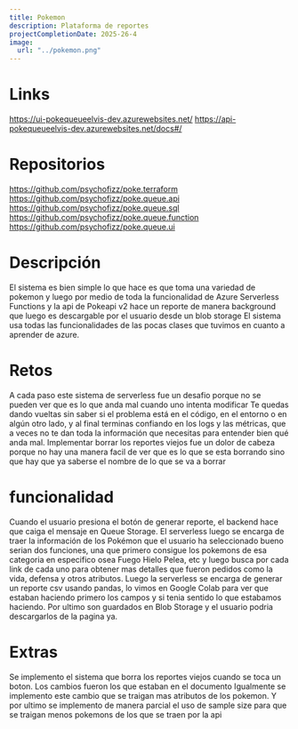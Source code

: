 ```yaml
---
title: Pokemon
description: Plataforma de reportes
projectCompletionDate: 2025-26-4
image:
  url: "../pokemon.png"
---
```


# Links
https://ui-pokequeueelvis-dev.azurewebsites.net/
https://api-pokequeueelvis-dev.azurewebsites.net/docs#/

# Repositorios
https://github.com/psychofizz/poke.terraform
https://github.com/psychofizz/poke.queue.api
https://github.com/psychofizz/poke.queue.sql
https://github.com/psychofizz/poke.queue.function
https://github.com/psychofizz/poke.queue.ui

# Descripción
El sistema es bien simple lo que hace es que toma una variedad de pokemon y luego por medio de toda la funcionalidad de Azure Serverless Functions y la api de Pokeapi v2 hace un reporte de manera background que luego es descargable por el usuario desde un blob storage
El sistema usa todas las funcionalidades de las pocas clases que tuvimos en cuanto a aprender de azure. 

# Retos
A cada paso este sistema de serverless fue un desafio porque no se pueden ver que es lo que anda mal cuando uno intenta modificar
Te quedas dando vueltas sin saber si el problema está en el código, en el entorno o en algún otro lado, y al final terminas confiando en los logs y las métricas, que a veces no te dan toda la información que necesitas para entender bien qué anda mal.
Implementar borrar los reportes viejos fue un dolor de cabeza porque no hay una manera facil de ver que es lo que se esta borrando sino que hay que ya saberse el nombre de lo que se va a borrar

# funcionalidad 
Cuando el usuario presiona el botón de generar reporte, el backend hace que caiga el mensaje en Queue Storage. El serverless luego se encarga de traer la información de los Pokémon que el usuario ha seleccionado bueno serian dos funciones, una que primero consigue los pokemons de esa categoria en especifico osea Fuego Hielo Pelea, etc y luego busca por cada link de cada uno para obtener mas detalles que fueron pedidos como la vida, defensa y otros atributos. 
Luego la serverless se encarga de generar un reporte csv usando pandas, lo vimos en Google Colab para ver que estaban haciendo primero los campos y si tenia sentido lo que estabamos haciendo.
Por ultimo son guardados en Blob Storage y el usuario podria descargarlos de la pagina ya. 

# Extras
Se implemento el sistema que borra los reportes viejos cuando se toca un boton. 
Los cambios fueron los que estaban en el documento
Igualmente se implemento este cambio que se traigan mas atributos de los pokemon.
Y por ultimo se implemento de manera parcial el uso de sample size para que se traigan menos pokemons de los que se traen por la api
